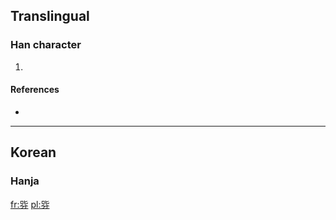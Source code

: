 ==Translingual==

===Han character===
{{Han char|rn=30|rad=口|as=06|sn=9|four=|canj=口心金尸竹 (RPCSH)}}

# {{defn|Han|sort=口06}}

====References====
* {{Han ref|kx=0189.271|dj=0409.140|hdz=10620.051|uh=54DB|ud=21723}}

----

==Korean==

===Hanja===
{{ko-hanja|hangeul=[[뿐]]|rv=ppun}}

[[fr:哛]]
[[pl:哛]]